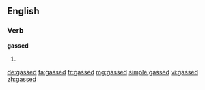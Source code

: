 ==English==

===Verb===
'''gassed'''

# {{en-past of|gas}}

[[de:gassed]]
[[fa:gassed]]
[[fr:gassed]]
[[mg:gassed]]
[[simple:gassed]]
[[vi:gassed]]
[[zh:gassed]]